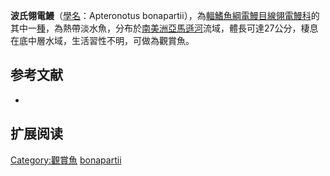 {{Speciesbox
| name = 波氏翎電鰻
| image = 
| image_caption = 
| image_width = 250px
| status = NE
| status_system = IUCN3.1
| genus = Apteronotus
| species = bonapartii
| authority = [[Castelnau|Castelnau]], 1855
| synonyms = *''Sternarchus bonapartii'',Castelnau, 1855
}}
'''波氏翎電鰻'''（[[學名|學名]]：Apteronotus bonapartii），為[[輻鰭魚綱|輻鰭魚綱]][[電鰻目|電鰻目]][[線翎電鰻科|線翎電鰻科]]的其中一[[種|種]]，為熱帶淡水魚，分布於[[南美洲|南美洲]][[亞馬遜河|亞馬遜河]]流域，體長可達27公分，棲息在底中層水域，生活習性不明，可做為觀賞魚。

==参考文献==
*{{FishBase_species|genus=Apteronotus|species=bonapartii|year=2015|month=9}}

== 扩展阅读 ==
{{refbegin}}
{{wikispecies-inline|Apteronotus bonapartii|波氏翎電鰻}}
{{refend}}
{{Taxonbar|from=Q5530162}}

[[Category:觀賞魚|Category:觀賞魚]]
[[Category:翎電鰻屬|bonapartii]]